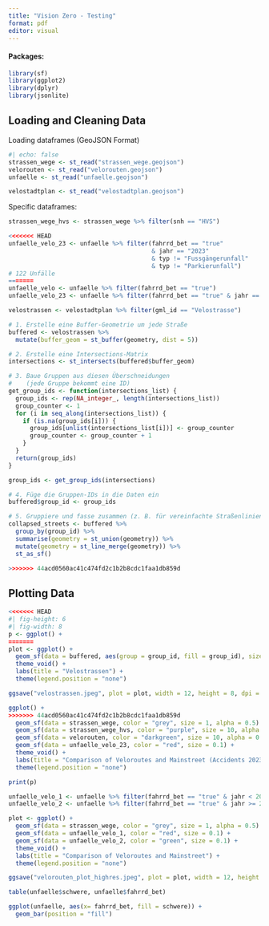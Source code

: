 ```yaml
---
title: "Vision Zero - Testing"
format: pdf
editor: visual
---
```


#### Packages:

```r
library(sf)
library(ggplot2)
library(dplyr)
library(jsonlite)
```

## Loading and Cleaning Data

Loading dataframes (GeoJSON Format)

```r
#| echo: false
strassen_wege <- st_read("strassen_wege.geojson")
velorouten <- st_read("velorouten.geojson")
unfaelle <- st_read("unfaelle.geojson")

velostadtplan <- st_read("velostadtplan.geojson")
```

Specific dataframes:

```r
strassen_wege_hvs <- strassen_wege %>% filter(snh == "HVS")

<<<<<<< HEAD
unfaelle_velo_23 <- unfaelle %>% filter(fahrrd_bet == "true" 
                                        & jahr == "2023"
                                        & typ != "Fussgängerunfall"
                                        & typ != "Parkierunfall")
# 122 Unfälle
=======
unfaelle_velo <- unfaelle %>% filter(fahrrd_bet == "true")
unfaelle_velo_23 <- unfaelle %>% filter(fahrrd_bet == "true" & jahr == "2023")

velostrassen <- velostadtplan %>% filter(gml_id == "Velostrasse")
```

```r
# 1. Erstelle eine Buffer-Geometrie um jede Straße
buffered <- velostrassen %>%
  mutate(buffer_geom = st_buffer(geometry, dist = 5))

# 2. Erstelle eine Intersections-Matrix
intersections <- st_intersects(buffered$buffer_geom)

# 3. Baue Gruppen aus diesen Überschneidungen
#    (jede Gruppe bekommt eine ID)
get_group_ids <- function(intersections_list) {
  group_ids <- rep(NA_integer_, length(intersections_list))
  group_counter <- 1
  for (i in seq_along(intersections_list)) {
    if (is.na(group_ids[i])) {
      group_ids[unlist(intersections_list[i])] <- group_counter
      group_counter <- group_counter + 1
    }
  }
  return(group_ids)
}

group_ids <- get_group_ids(intersections)

# 4. Füge die Gruppen-IDs in die Daten ein
buffered$group_id <- group_ids

# 5. Gruppiere und fasse zusammen (z. B. für vereinfachte Straßenlinien)
collapsed_streets <- buffered %>%
  group_by(group_id) %>%
  summarise(geometry = st_union(geometry)) %>%
  mutate(geometry = st_line_merge(geometry)) %>%
  st_as_sf()
```

```r

>>>>>>> 44acd0560ac41c474fd2c1b2b8cdc1faa1db859d
```

## Plotting Data

```r
<<<<<<< HEAD
#| fig-height: 6
#| fig-width: 8
p <- ggplot() +
=======
plot <- ggplot() +
  geom_sf(data = buffered, aes(group = group_id, fill = group_id), size = 10, alpha = 0.3) +
  theme_void() +
  labs(title = "Velostrassen") +
  theme(legend.position = "none")

ggsave("velostrassen.jpeg", plot = plot, width = 12, height = 8, dpi = 300)
```

```r
ggplot() +
>>>>>>> 44acd0560ac41c474fd2c1b2b8cdc1faa1db859d
  geom_sf(data = strassen_wege, color = "grey", size = 1, alpha = 0.5) +
  geom_sf(data = strassen_wege_hvs, color = "purple", size = 10, alpha = 0.3) +
  geom_sf(data = velorouten, color = "darkgreen", size = 10, alpha = 0.3) +
  geom_sf(data = unfaelle_velo_23, color = "red", size = 0.1) +
  theme_void() +
  labs(title = "Comparison of Veloroutes and Mainstreet (Accidents 2023)") +
  theme(legend.position = "none")

print(p)
```

```r
unfaelle_velo_1 <- unfaelle %>% filter(fahrrd_bet == "true" & jahr < 2017)
unfaelle_velo_2 <- unfaelle %>% filter(fahrrd_bet == "true" & jahr >= 2017)

plot <- ggplot() +
  geom_sf(data = strassen_wege, color = "grey", size = 1, alpha = 0.5) +
  geom_sf(data = unfaelle_velo_1, color = "red", size = 0.1) +
  geom_sf(data = unfaelle_velo_2, color = "green", size = 0.1) +
  theme_void() +
  labs(title = "Comparison of Veloroutes and Mainstreet") +
  theme(legend.position = "none")

ggsave("velorouten_plot_highres.jpeg", plot = plot, width = 12, height = 8, dpi = 300)
```

```r
table(unfaelle$schwere, unfaelle$fahrrd_bet)
```

```r
ggplot(unfaelle, aes(x= fahrrd_bet, fill = schwere)) +
  geom_bar(position = "fill")
```

